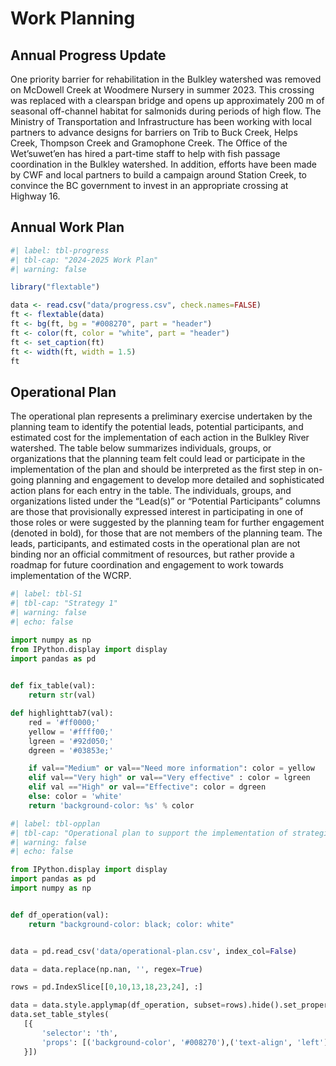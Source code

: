 # Work Planning {-}

## Annual Progress Update {-}

One priority barrier for rehabilitation in the Bulkley watershed was removed on McDowell Creek at Woodmere Nursery in summer 2023. This crossing was replaced with a clearspan bridge and opens up approximately 200 m of seasonal off-channel habitat for salmonids during periods of high flow. The Ministry of Transportation and Infrastructure has been working with local partners to advance designs for barriers on Trib to Buck Creek, Helps Creek, Thompson Creek and Gramophone Creek. The Office of the Wet’suwet’en has hired a part-time staff to help with fish passage coordination in the Bulkley watershed. In addition, efforts have been made by CWF and local partners to build a campaign around Station Creek, to convince the BC government to invest in an appropriate crossing at Highway 16.

## Annual Work Plan
```r
#| label: tbl-progress
#| tbl-cap: "2024-2025 Work Plan"
#| warning: false

library("flextable")

data <- read.csv("data/progress.csv", check.names=FALSE)
ft <- flextable(data)
ft <- bg(ft, bg = "#008270", part = "header")
ft <- color(ft, color = "white", part = "header")
ft <- set_caption(ft)
ft <- width(ft, width = 1.5)
ft
```

## Operational Plan {-}

The operational plan represents a preliminary exercise undertaken by the planning team to identify the potential leads, potential participants, and estimated cost for the implementation of each action in the Bulkley River watershed. The table below summarizes individuals, groups, or organizations that the planning team felt could lead or participate in the implementation of the plan and should be interpreted as the first step in on-going planning and engagement to develop more detailed and sophisticated action plans for each entry in the table. The individuals, groups, and organizations listed under the "Lead(s)" or "Potential Participants" columns are those that provisionally expressed interest in participating in one of those roles or were suggested by the planning team for further engagement (denoted in bold), for those that are not members of the planning team. The leads, participants, and estimated costs in the operational plan are not binding nor an official commitment of resources, but rather provide a roadmap for future coordination and engagement to work towards implementation of the WCRP.

```python
#| label: tbl-S1
#| tbl-cap: "Strategy 1"
#| warning: false
#| echo: false

import numpy as np
from IPython.display import display
import pandas as pd

 
def fix_table(val):
    return str(val)

def highlighttab7(val):
    red = '#ff0000;'
    yellow = '#ffff00;'
    lgreen = '#92d050;'
    dgreen = '#03853e;'

    if val=="Medium" or val=="Need more information": color = yellow
    elif val=="Very high" or val=="Very effective" : color = lgreen
    elif val =="High" or val=="Effective": color = dgreen
    else: color = 'white'
    return 'background-color: %s' % color

```


`{\tiny`{=latex}
```python
#| label: tbl-opplan
#| tbl-cap: "Operational plan to support the implementation of strategies and actions to improve connectivity for target species in the Bulkley River watershed."
#| warning: false
#| echo: false

from IPython.display import display
import pandas as pd
import numpy as np


def df_operation(val):
    return "background-color: black; color: white"


data = pd.read_csv('data/operational-plan.csv', index_col=False)

data = data.replace(np.nan, '', regex=True)

rows = pd.IndexSlice[[0,10,13,18,23,24], :]

data = data.style.applymap(df_operation, subset=rows).hide().set_properties(**{'text-align': 'left'})
data.set_table_styles(
   [{
       'selector': 'th',
       'props': [('background-color', '#008270'),('text-align', 'left')]
   }])

```
`}`{=latex}